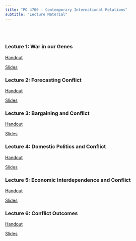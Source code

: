 ```yaml
---
title: "PO 4700 - Contemporary International Relations"
subtitle: "Lecture Material"
---
```


<br>
<br>

### Lecture 1: War in our Genes

[Handout](PO4700/War_in_our_Genes_handout.html)

[Slides](PO4700/War_in_our_Genes_slides.html)

### Lecture 2: Forecasting Conflict

[Handout](PO4700/Forecasting_Conflict_handout.html)

[Slides](PO4700/Forecasting_Conflict_slides.html)


### Lecture 3: Bargaining and Conflict

[Handout](PO4700/bargainingAndConflict_handout.html)

[Slides](PO4700/bargainingAndConflict_slides.html)

### Lecture 4: Domestic Politics and Conflict

[Handout](PO4700/DomesticPolitics_handout.html)

[Slides](PO4700/DomesticPolitics_slides.html)


### Lecture 5: Economic Interdependence and Conflict

[Handout]()

[Slides](PO4700/EconInterdependence_slides.html)


### Lecture 6: Conflict Outcomes

[Handout]()

[Slides](PO4700/conflictOutcomes.html)
